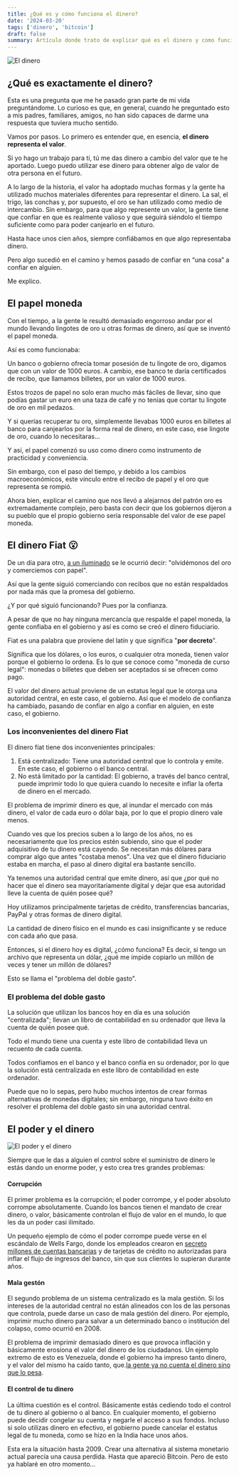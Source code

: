 ```yaml
---
title: ¿Qué es y cómo funciona el dinero?
date: '2024-03-20'
tags: ['dinero', 'bitcoin']
draft: false
summary: Artículo donde trato de explicar qué es el dinero y como funciona en la actualidad.
---
```


![El dinero](/static/img/money.webp)

<TOCInline toc={props.toc} />

## ¿Qué es exactamente el dinero? 

Esta es una pregunta que me he pasado gran parte de mi vida preguntándome. Lo curioso es que, en general, cuando he preguntado esto a mis padres, familiares, amigos, no han sido capaces de darme una respuesta que tuviera mucho sentido.

Vamos por pasos. Lo primero es entender que, en esencia, **el dinero representa el valor**.

Si yo hago un trabajo para ti, tú me das dinero a cambio del valor que te he aportado. Luego puedo utilizar ese dinero para obtener algo de valor de otra persona en el futuro.

A lo largo de la historia, el valor ha adoptado muchas formas y la gente ha utilizado muchos materiales diferentes para representar el dinero. La sal, el trigo, las conchas y, por supuesto, el oro se han utilizado como medio de intercambio. Sin embargo, para que algo represente un valor, la gente tiene que confiar en que es realmente valioso y que seguirá siéndolo el tiempo suficiente como para poder canjearlo en el futuro.

Hasta hace unos cien años, siempre confiábamos en que algo representaba dinero.

Pero algo sucedió en el camino y hemos pasado de confiar en “una cosa” a confiar en alguien.

Me explico.


## El papel moneda

Con el tiempo, a la gente le resultó demasiado engorroso andar por el mundo llevando lingotes de oro u otras formas de dinero, así que se inventó el papel moneda.

Así es como funcionaba:

Un banco o gobierno ofrecía tomar posesión de tu lingote de oro, digamos que con un valor de 1000 euros. A cambio, ese banco te daría certificados de recibo, que llamamos billetes, por un valor de 1000 euros.

Estos trozos de papel no solo eran mucho más fáciles de llevar, sino que podías gastar un euro en una taza de café y no tenías que cortar tu lingote de oro en mil pedazos.

Y si querías recuperar tu oro, simplemente llevabas 1000 euros en billetes al banco para canjearlos por la forma real de dinero, en este caso, ese lingote de oro, cuando lo necesitaras...

Y así, el papel comenzó su uso como dinero como instrumento de practicidad y conveniencia.

Sin embargo, con el paso del tiempo, y debido a los cambios macroeconómicos, este vínculo entre el recibo de papel y el oro que representa se rompió.

Ahora bien, explicar el camino que nos llevó a alejarnos del patrón oro es extremadamente complejo, pero basta con decir que los gobiernos dijeron a su pueblo que el propio gobierno sería responsable del valor de ese papel moneda.


## El dinero Fiat 😮

De un día para otro, [a un iluminado](https://www.abc.es/economia/abci-patron-oro-enf-202108150109_reportaje.html) se le ocurrió decir: "olvidémonos del oro y comerciemos con papel".

Así que la gente siguió comerciando con recibos que no están respaldados por nada más que la promesa del gobierno.

¿Y por qué siguió funcionando? Pues por la confianza.

A pesar de que no hay ninguna mercancía que respalde el papel moneda, la gente confiaba en el gobierno y así es como se creó el dinero fiduciario.

Fiat es una palabra que proviene del latín y que significa "**por decreto**".

Significa que los dólares, o los euros, o cualquier otra moneda, tienen valor porque el gobierno lo ordena. Es lo que se conoce como "moneda de curso legal": monedas o billetes que deben ser aceptados si se ofrecen como pago.

El valor del dinero actual proviene de un estatus legal que le otorga una autoridad central, en este caso, el gobierno. Así que el modelo de confianza ha cambiado, pasando de confiar en algo a confiar en alguien, en este caso, el gobierno.


### Los inconvenientes del dinero Fiat

El dinero fíat tiene dos inconvenientes principales:


1. Está centralizado: Tiene una autoridad central que lo controla y emite. En este caso, el gobierno o el banco central.
2. No está limitado por la cantidad: El gobierno, a través del banco central, puede imprimir todo lo que quiera cuando lo necesite e inflar la oferta de dinero en el mercado.

El problema de imprimir dinero es que, al inundar el mercado con más dinero, el valor de cada euro o dólar baja, por lo que el propio dinero vale menos.

Cuando ves que los precios suben a lo largo de los años, no es necesariamente que los precios estén subiendo, sino que el poder adquisitivo de tu dinero está cayendo. Se necesitan más dólares para comprar algo que antes "costaba menos". Una vez que el dinero fiduciario estaba en marcha, el paso al dinero digital era bastante sencillo.

Ya tenemos una autoridad central que emite dinero, así que ¿por qué no hacer que el dinero sea mayoritariamente digital y dejar que esa autoridad lleve la cuenta de quién posee qué?

Hoy utilizamos principalmente tarjetas de crédito, transferencias bancarias, PayPal y otras formas de dinero digital.

La cantidad de dinero físico en el mundo es casi insignificante y se reduce con cada año que pasa.

Entonces, si el dinero hoy es digital, ¿cómo funciona? Es decir, si tengo un archivo que representa un dólar, ¿qué me impide copiarlo un millón de veces y tener un millón de dólares?

Esto se llama el "problema del doble gasto".


### El problema del doble gasto

La solución que utilizan los bancos hoy en día es una solución "centralizada"; llevan un libro de contabilidad en su ordenador que lleva la cuenta de quién posee qué.

Todo el mundo tiene una cuenta y este libro de contabilidad lleva un recuento de cada cuenta.

Todos confiamos en el banco y el banco confía en su ordenador, por lo que la solución está centralizada en este libro de contabilidad en este ordenador.

Puede que no lo sepas, pero hubo muchos intentos de crear formas alternativas de monedas digitales; sin embargo, ninguna tuvo éxito en resolver el problema del doble gasto sin una autoridad central.


## El poder y el dinero

![El poder y el dinero](/static/img/greed2.webp)

Siempre que le das a alguien el control sobre el suministro de dinero le estás dando un enorme poder, y esto crea tres grandes problemas:


#### Corrupción

El primer problema es la corrupción; el poder corrompe, y el poder absoluto corrompe absolutamente. Cuando los bancos tienen el mandato de crear dinero, o valor, básicamente controlan el flujo de valor en el mundo, lo que les da un poder casi ilimitado. 

Un pequeño ejemplo de cómo el poder corrompe puede verse en el escándalo de Wells Fargo, donde los empleados crearon en [secreto millones de cuentas bancarias](https://www.eleconomista.es/banca-finanzas/noticias/8581085/08/17/Wells-Fargo-creo-35-millones-de-cuentas-falsas-entre-2009-y-2016.html) y de tarjetas de crédito no autorizadas para inflar el flujo de ingresos del banco, sin que sus clientes lo supieran durante años.


#### Mala gestón

El segundo problema de un sistema centralizado es la mala gestión. Si los intereses de la autoridad central no están alineados con los de las personas que controla, puede darse un caso de mala gestión del dinero. Por ejemplo, imprimir mucho dinero para salvar a un determinado banco o institución del colapso, como ocurrió en 2008. 

El problema de imprimir demasiado dinero es que provoca inflación y básicamente erosiona el valor del dinero de los ciudadanos. Un ejemplo extremo de esto es Venezuela, donde el gobierno ha impreso tanto dinero, y el valor del mismo ha caído tanto, que.[la gente ya no cuenta el dinero sino que lo pesa](https://hipertextual.com/2016/11/en-venezuela-el-dinero-vale-tan-poco-que-ya-no-se-cuenta-se-pesa).


#### El control de tu dinero

La última cuestión es el control. Básicamente estás cediendo todo el control de tu dinero al gobierno o al banco. En cualquier momento, el gobierno puede decidir congelar su cuenta y negarle el acceso a sus fondos. Incluso si solo utilizas dinero en efectivo, el gobierno puede cancelar el estatus legal de tu moneda, como se hizo en la India hace unos años.

Esta era la situación hasta 2009. Crear una alternativa al sistema monetario actual parecía una causa perdida. Hasta que apareció Bitcoin. Pero de esto ya hablaré en otro momento...
